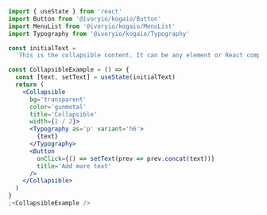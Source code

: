 ```jsx
import { useState } from 'react'
import Button from '@ivoryio/kogaio/Button'
import MenuList from '@ivoryio/kogaio/MenuList'
import Typography from '@ivoryio/kogaio/Typography'

const initialText =
  'This is the collapsible content. It can be any element or React component you like.'

const CollapsibleExample = () => {
  const [text, setText] = useState(initialText)
  return (
    <Collapsible
      bg='transparent'
      color='gunmetal'
      title='Collapsible'
      width={1 / 2}>
      <Typography as='p' variant='h6'>
        {text}
      </Typography>
      <Button
        onClick={() => setText(prev => prev.concat(text))}
        title='Add more text'
      />
    </Collapsible>
  )
}
;<CollapsibleExample />
```
